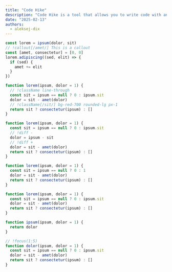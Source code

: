 ```yaml
---
title: "Code Hike"
description: "Code Hike is a tool that allows you to write code with annotations."
date: "2025-02-13"
authors:
  - aleksej-dix
---
```


```js
const lorem = ipsum(dolor, sit)
// !callout[/amet/] This is a callout
const [amet, consectetur] = [0, 0]
lorem.adipiscing((sed, elit) => {
  if (sed) {
    amet += elit
  }
})
```


```js
function lorem(ipsum, dolor = 1) {
  // !className line-through
  const sit = ipsum == null ? 0 : ipsum.sit
  dolor = sit - amet(dolor)
  // !className[/sit/] bg-red-700 rounded-lg px-1
  return sit ? consectetur(ipsum) : []
}
```



```js
function lorem(ipsum, dolor = 1) {
  const sit = ipsum == null ? 0 : ipsum.sit
  // !diff -
  dolor = ipsum - sit
  // !diff +
  dolor = sit - amet(dolor)
  return sit ? consectetur(ipsum) : []
}
```


```js index.js
function lorem(ipsum, dolor = 1) {
  const sit = ipsum == null ? 0 : 1
  dolor = sit - amet(dolor)
  return sit ? consectetur(ipsum) : []
}
```


```js
function lorem(ipsum, dolor = 1) {
  const sit = ipsum == null ? 0 : ipsum.sit
  dolor = sit - amet(dolor)
  return sit ? consectetur(ipsum) : []
}

function ipsum(ipsum, dolor = 1) {
  return dolor
}

// !focus(1:5)
function dolor(ipsum, dolor = 1) {
  const sit = ipsum == null ? 0 : ipsum.sit
  dolor = sit - amet(dolor)
  return sit ? consectetur(ipsum) : []
}
```


